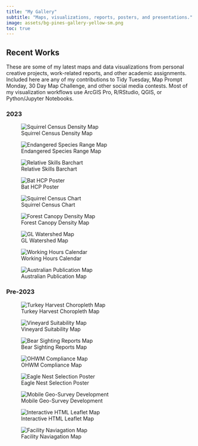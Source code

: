 ---
title: "My Gallery"
subtitle: "Maps, visualizations, reports, posters, and presentations."
image: assets/bg-pines-gallery-yellow-sm.png
toc: true
---

## Recent Works

These are some of my latest maps and data visualizations from personal creative projects, work-related reports, and other academic assignments. Included here are any of my contributions to Tidy Tuesday, Map Prompt Monday, 30 Day Map Challenge, and other social media contests. Most of my visualization workflows use ArcGIS Pro, R/RStudio, QGIS, or Python/Jupyter Notebooks.

### 2023


::: {.gallery}

![Squirrel Census Density Map](./gallery/img-map-001v2.png){group="2023-projects"
description="2018 Squirrel Census Sighting Density Map"}



![Endangered Species Range Map](./gallery/img-map-endangeredstamps.png){group="2023-projects"
description="Endangered Species Stamps Range Map - [See Details](gallery/gallery-map-seven.html)"}


![Relative Skills Barchart](./gallery/img-relative-skills-animation.gif){group="personal-projects"
description="Needed"}


![Bat HCP Poster](./gallery/img-bat-hcp-poster.jpg){group="personal-projects"
description="Needed"}


![Squirrel Census Chart](./gallery/img-table-001.png){group="2023-projects"
description="2018 Squirrel Census Sighting Table"}

![Forest Canopy Density Map](./gallery/img-map-10.jpg){group="2023-projects"
description="Missouri Tree Canopy Density Map"}

![GL Watershed Map](./gallery/img-map-11.jpg){group="2023-projects"
description="Great Lakes Watershed Map"}

![Working Hours Calendar](./gallery/img-calendar.jpeg){group="2023-projects"}

![Australian Publication Map](./gallery/img-australia-pub-map.png){group="2023-projects"
}


:::

### Pre-2023

::: {.gallery}

![Turkey Harvest Choropleth Map](./gallery/img-turkey-harvest-maps.png){group="personal-projects"
description="Needed"}

![Vineyard Suitability Map](./gallery/img-map-1.jpg){group="personal-projects"
description="Needed"}

![Bear Sighting Reports Map](./gallery/img-map-5.jpg){group="personal-projects"
description="Needed"}

![OHWM Compliance Map](./gallery/img-map-4.jpg){group="personal-projects"
description="Needed"}

![Eagle Nest Selection Poster](./gallery/img-eagle-poster.jpg){group="personal-projects"
description="Needed"}

![Mobile Geo-Survey Development](./gallery/img-map-9.jpg){group="personal-projects"
description="Needed"}

![Interactive HTML Leaflet Map](./gallery/img-html-missouri-map.png){group="personal-projects"
description="Needed"}

![Facility Naviagation Map](./gallery/img-map-2.jpg){group="personal-projects"
description="Needed"}

:::

